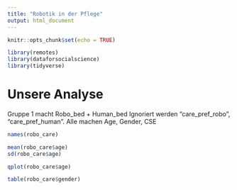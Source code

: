 ```yaml
---
title: "Robotik in der Pflege"
output: html_document
---
```


```r
knitr::opts_chunk$set(echo = TRUE)

library(remotes)
library(dataforsocialscience)
library(tidyverse)

```

# Unsere Analyse

Gruppe 1 macht Robo_bed + Human_bed
Ignoriert werden "care_pref_robo", "care_pref_human".
Alle machen Age, Gender, CSE

```r
names(robo_care)
```



```r

mean(robo_care$age)
sd(robo_care$age)

qplot(robo_care$age)

table(robo_care$gender)
```

